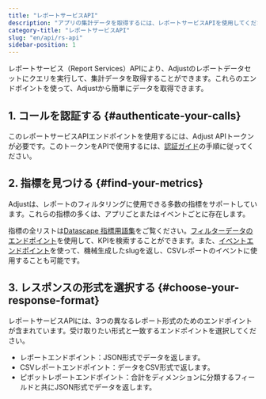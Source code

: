 ```yaml
---
title: "レポートサービスAPI"
description: "アプリの集計データを取得するには、レポートサービスAPIを使用してください。"
category-title: "レポートサービスAPI"
slug: "en/api/rs-api"
sidebar-position: 1
---
```

レポートサービス（Report Services）APIにより、Adjustのレポートデータセットにクエリを実行して、集計データを取得することができます。これらのエンドポイントを使って、Adjustから簡単にデータを取得できます。

1\. コールを認証する \{\#authenticate\-your\-calls\}
--------------------------------------------------

このレポートサービスAPIエンドポイントを使用するには、Adjust APIトークンが必要です。このトークンをAPIで使用するには、[認証ガイド](/en/api/rs-api/authentication)の手順に従ってください。

2\. 指標を見つける \{\#find\-your\-metrics\}
-------------------------------------------

Adjustは、レポートのフィルタリングに使用できる多数の指標をサポートしています。これらの指標の多くは、アプリごとまたはイベントごとに存在します。

指標の全リストは[Datascape 指標用語集](https://help.adjust.com/en/article/datascape-metrics-glossary)をご覧ください。[フィルターデータのエンドポイント](/en/api/rs-api/filters-data)を使用して、KPIを検索することができます。また、[イベントエンドポイント](/en/api/rs-api/events)を使って、機械生成したslugを返し、CSVレポートのイベントに使用することも可能です。

3\. レスポンスの形式を選択する \{\#choose\-your\-response\-format\}
-------------------------------------------------------------

レポートサービスAPIには、3つの異なるレポート形式のためのエンドポイントが含まれています。受け取りたい形式と一致するエンドポイントを選択してください。

* レポートエンドポイント：JSON形式でデータを返します。
* CSVレポートエンドポイント：データをCSV形式で返します。
* ピボットレポートエンドポイント：合計をディメンションに分類するフィールドと共にJSON形式でデータを返します。

